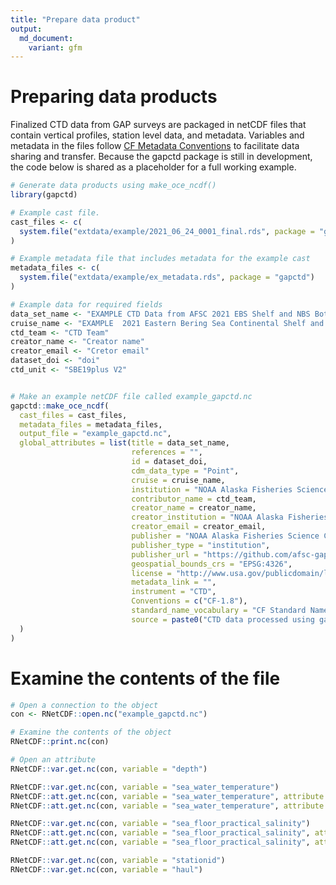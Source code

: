```yaml
---
title: "Prepare data product"
output:
  md_document:
    variant: gfm
---
```


# Preparing data products

Finalized CTD data from GAP surveys are packaged in netCDF files that contain vertical profiles, station level data, and metadata. Variables and metadata in the files follow [CF Metadata Conventions](https://cfconventions.org/index.html) to facilitate data sharing and transfer. Because the gapctd package is still in development, the code below is shared as a placeholder for a full working example.

```r
# Generate data products using make_oce_ncdf()
library(gapctd)

# Example cast file.
cast_files <- c(
  system.file("extdata/example/2021_06_24_0001_final.rds", package = "gapctd")
)

# Example metadata file that includes metadata for the example cast
metadata_files <- c(
  system.file("extdata/example/ex_metadata.rds", package = "gapctd")
)

# Example data for required fields
data_set_name <- "EXAMPLE CTD Data from AFSC 2021 EBS Shelf and NBS Bottom Trawl Surveys"
cruise_name <- "EXAMPLE  2021 Eastern Bering Sea Continental Shelf and Northern Bering Sea Bottom-Trawl Surveys"
ctd_team <- "CTD Team"
creator_name <- "Creator name"
creator_email <- "Cretor email"
dataset_doi <- "doi"
ctd_unit <- "SBE19plus V2"


# Make an example netCDF file called example_gapctd.nc
gapctd::make_oce_ncdf(
  cast_files = cast_files,
  metadata_files = metadata_files,
  output_file = "example_gapctd.nc",
  global_attributes = list(title = data_set_name, 
                           references = "",
                           id = dataset_doi,
                           cdm_data_type = "Point",
                           cruise = cruise_name,
                           institution = "NOAA Alaska Fisheries Science Center",
                           contributor_name = ctd_team,
                           creator_name = creator_name,
                           creator_institution = "NOAA Alaska Fisheries Science Center",
                           creator_email = creator_email,
                           publisher = "NOAA Alaska Fisheries Science Center",
                           publisher_type = "institution",
                           publisher_url = "https://github.com/afsc-gap-products/gapctd",
                           geospatial_bounds_crs = "EPSG:4326",
                           license = "http://www.usa.gov/publicdomain/label/1.0/",
                           metadata_link = "",
                           instrument = "CTD",
                           Conventions = c("CF-1.8"),
                           standard_name_vocabulary = "CF Standard Name Table v79",
                           source = paste0("CTD data processed using gapctd ", packageVersion(pkg = "gapctd"))
  )
)
```


# Examine the contents of the file

```r
# Open a connection to the object
con <- RNetCDF::open.nc("example_gapctd.nc")

# Examine the contents of the object
RNetCDF::print.nc(con)

# Open an attribute
RNetCDF::var.get.nc(con, variable = "depth")

RNetCDF::var.get.nc(con, variable = "sea_water_temperature")
RNetCDF::att.get.nc(con, variable = "sea_water_temperature", attribute = "units")
RNetCDF::att.get.nc(con, variable = "sea_water_temperature", attribute = "long_name")

RNetCDF::var.get.nc(con, variable = "sea_floor_practical_salinity")
RNetCDF::att.get.nc(con, variable = "sea_floor_practical_salinity", attribute = "units")
RNetCDF::att.get.nc(con, variable = "sea_floor_practical_salinity", attribute = "long_name")

RNetCDF::var.get.nc(con, variable = "stationid")
RNetCDF::var.get.nc(con, variable = "haul")
```